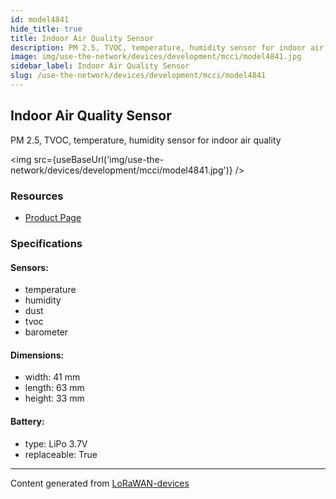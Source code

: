 ```yaml
---
id: model4841
hide_title: true
title: Indoor Air Quality Sensor
description: PM 2.5, TVOC, temperature, humidity sensor for indoor air quality
image: img/use-the-network/devices/development/mcci/model4841.jpg
sidebar_label: Indoor Air Quality Sensor
slug: /use-the-network/devices/development/mcci/model4841
---
```



## Indoor Air Quality Sensor

PM 2.5, TVOC, temperature, humidity sensor for indoor air quality

<img src={useBaseUrl('img/use-the-network/devices/development/mcci/model4841.jpg')} />

### Resources

- [Product Page](http://mcci.io/buy-model4841)

### Specifications

#### Sensors:

- temperature
- humidity
- dust
- tvoc
- barometer

#### Dimensions:

- width: 41 mm
- length: 63 mm
- height: 33 mm

#### Battery:

- type: LiPo 3.7V
- replaceable: True

---

Content generated from [LoRaWAN-devices](https://github.com/TheThingsNetwork/lorawan-devices)
